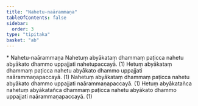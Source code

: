 ```yaml
---
title: "Nahetu-naārammaṇa"
tableOfContents: false
sidebar:
  order: 3
type: "tipitaka"
basket: "ab"
---
```



<DynamicBreadcrumb />

<Paragraph type="center">
* Nahetu-naārammaṇa
</Paragraph>

<Division number="48">

<Paragraph number="78">
Nahetuṃ abyākataṃ dhammaṃ paṭicca nahetu abyākato dhammo uppajjati nahetupaccayā. (1)
</Paragraph>

</Division>
<Division number="49">

<Paragraph number="79">
Hetuṃ abyākataṃ dhammaṃ paṭicca nahetu abyākato dhammo uppajjati naārammaṇapaccayā. (1)
</Paragraph>

<Paragraph number="80">
Nahetuṃ abyākataṃ dhammaṃ paṭicca nahetu abyākato dhammo uppajjati naārammaṇapaccayā. (1)
</Paragraph>

<Paragraph number="81">
Hetuṃ abyākatañca nahetuṃ abyākatañca dhammaṃ paṭicca nahetu abyākato dhammo uppajjati naārammaṇapaccayā. (1)
</Paragraph>
</Division>